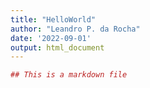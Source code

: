 ---
title: "HelloWorld"
author: "Leandro P. da Rocha"
date: '2022-09-01'
output: html_document
---

```{r setup, include=TRUE}

## This is a markdown file


```
